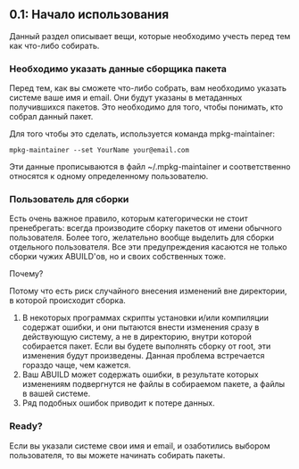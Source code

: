 == 0.1: Начало использования ==

Данный раздел описывает вещи, которые необходимо учесть перед тем как что-либо собирать.


=== Необходимо указать данные сборщика пакета ===

Перед тем, как вы сможете что-либо собрать, вам необходимо указать системе ваше имя и email. Они будут указаны в метаданных получившихся пакетов. Это необходимо для того, чтобы понимать, кто собрал данный пакет.

Для того чтобы это сделать, используется команда mpkg-maintainer:

<code>mpkg-maintainer --set YourName your@email.com</code>

Эти данные прописываются в файл ~/.mpkg-maintainer и соответственно относятся к одному определенному пользователю.


=== Пользователь для сборки ===

Есть очень важное правило, которым категорически не стоит пренебрегать: всегда производите сборку пакетов от имени обычного пользователя. Более того, желательно вообще выделить для сборки отдельного пользователя. Все эти предупреждения касаются не только сборки чужих ABUILD'ов, но и своих собственных тоже.

Почему?

Потому что есть риск случайного внесения изменений вне директории, в которой происходит сборка.

# В некоторых программах скрипты установки и/или компиляции содержат ошибки, и они пытаются внести изменения сразу в действующую систему, а не в директорию, внутри которой собирается пакет. Если вы будете выполнять сборку от root, эти изменения будут произведены. Данная проблема встречается гораздо чаще, чем кажется.
# Ваш ABUILD может содержать ошибки, в результате которых изменениям подвергнутся не файлы в собираемом пакете, а файлы в вашей системе.
# Ряд подобных ошибок приводит к потере данных.


=== Ready? ===

Если вы указали системе свои имя и email, и озаботились выбором пользователя, то вы можете начинать собирать пакеты.
